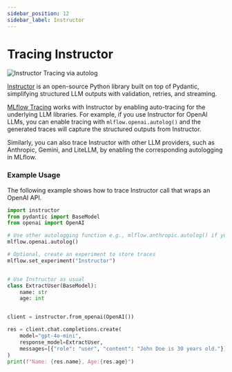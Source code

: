 ```yaml
---
sidebar_position: 12
sidebar_label: Instructor
---
```



# Tracing Instructor

![Instructor Tracing via autolog](/images/llms/tracing/instructor-tracing.png)

[Instructor](https://python.useinstructor.com/) is an open-source Python library built on top of Pydantic, simplifying structured LLM outputs with validation, retries, and streaming.

[MLflow Tracing](/genai/tracing) works with Instructor by enabling auto-tracing for the underlying LLM libraries. For example, if you use Instructor for OpenAI LLMs, you can enable tracing with `mlflow.openai.autolog()` and the generated traces will capture the structured outputs from Instructor.

Similarly, you can also trace Instructor with other LLM providers, such as Anthropic, Gemini, and LiteLLM, by enabling the corresponding autologging in MLflow.

### Example Usage

The following example shows how to trace Instructor call that wraps an OpenAI API.

```python
import instructor
from pydantic import BaseModel
from openai import OpenAI

# Use other autologging function e.g., mlflow.anthropic.autolog() if you are using Instructor with different LLM providers
mlflow.openai.autolog()

# Optional, create an experiment to store traces
mlflow.set_experiment("Instructor")


# Use Instructor as usual
class ExtractUser(BaseModel):
    name: str
    age: int


client = instructor.from_openai(OpenAI())

res = client.chat.completions.create(
    model="gpt-4o-mini",
    response_model=ExtractUser,
    messages=[{"role": "user", "content": "John Doe is 30 years old."}],
)
print(f"Name: {res.name}, Age:{res.age}")
```
